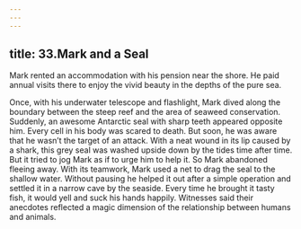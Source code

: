 ```yaml
---
---
---
```

title: 33.Mark and a Seal
---






Mark rented an accommodation with his pension near the shore. He paid annual visits there to enjoy the vivid beauty in the depths of the pure sea.

Once, with his underwater telescope and flashlight, Mark dived along the boundary between the steep reef and the area of seaweed conservation. Suddenly, an awesome Antarctic seal with sharp teeth appeared opposite him. Every cell in his body was scared to death. But soon, he was aware that he wasn’t the target of an attack. With a neat wound in its lip caused by a shark, this grey seal was washed upside down by the tides time after time. But it tried to jog Mark as if to urge him to help it. So Mark abandoned fleeing away. With its teamwork, Mark used a net to drag the seal to the shallow water. Without pausing he helped it out after a simple operation and settled it in a narrow cave by the seaside. Every time he brought it tasty fish, it would yell and suck his hands happily. Witnesses said their anecdotes reflected a magic dimension of the relationship between humans and animals.